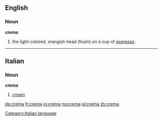 ==English==

===Noun===
'''crema'''
# the light-colored, orangish head (foam) on a cup of [[espresso]].

----

==Italian==

===Noun===
'''crema''' {{f}}
# [[cream]]
[[Category:Italian language]]

[[de:crema]]
[[fr:crema]]
[[io:crema]]
[[no:crema]]
[[pl:crema]]
[[zh:crema]]